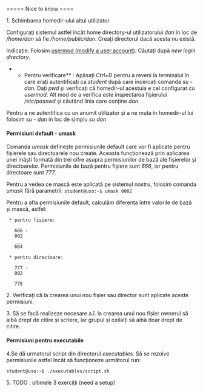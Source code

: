 ===== Nice to know ====

1. Schimbarea homedir-ului altui utilizator

Configurați sistemul astfel încât home directory-ul utilizatorului ''dan'' în loc de ''/home/dan'' să fie ''/home/public/dan''. Creați directorul dacă acesta nu există.

Indicație: Folosim [[http://linux.die.net/man/8/usermod|usermod (modify a user account)]]. Căutați după ''new login directory''.

**Pentru verificare** : Apăsați ''Ctrl+D'' pentru a reveni la terminalul în care erați autentificați ca ''student'' după care încercați comanda ''su - dan''. Dați ''pwd'' și verificați că homedir-ul acestuia e cel configurat cu ''usermod''. Alt mod de a verifica este inspectarea fișierului ''/etc/passwd'' și căutând linia care conține ''dan''.

<note tip>Pentru a ne autentifica cu un anumit utilizator și a ne muta în homedir-ul lui folosim  ''su - dan'' in loc de simplu ''su dan''</note>

==== Permisiuni default - umask ====

Comanda ''umask'' definește permisiunile default care vor fi aplicate pentru fișierele sau directoarele nou create.
Aceasta funcționează prin aplicarea unei măști formată din trei cifre asupra permisiunilor de bază ale fișierelor și directoarelor.
Permisiunile de bază pentru fișiere sunt ''666'', iar pentru directoare sunt ''777''.

Pentru a vedea ce mască este aplicată pe sistemul nostru, folosim comanda ''umask'' fără parametrii:
<code bash>
student@uso:~$ umask
0002
</code>

Pentru a afla permisiunile default, calculăm diferența între valorile de bază și mască, astfel:

  * pentru fișiere:

    666 -
    002
    ___
    664

  * pentru directoare:

    777 -
    002
    ___
    775

2. Verificați că la crearea unui nou fișier sau director sunt aplicate aceste permisiuni.

3. Să se facă realizeze necesare a.î. la crearea unui nou fișier ownerul să aibă drept de citire și scriere, iar grupul și ceilalți să aibă doar drept de citire.

==== Permisiuni pentru executabile ====

4.Se dă urmatorul script din directorul ''executables''. Să se rezolve permisiunile astfel încât să funcționeze următorul run:

<code bash>
student@uso:~$ ./executables/script.sh
</code>

5. TODO : ultimele 3 exerciții (need a setup)
